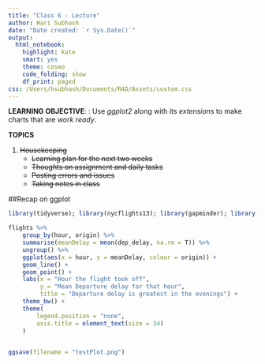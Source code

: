 ```yaml
---
title: "Class 6 - Lecture"
author: Hari Subhash
date: "Date created: `r Sys.Date()`"
output:
  html_notebook:
    highlight: kate
    smart: yes
    theme: cosmo
    code_folding: show
    df_print: paged
css: /Users/hsubhash/Documents/R4D/Assets/custom.css
---
```

**LEARNING OBJECTIVE**: : Use *ggplot2* along with its *extensions* to make charts that are *work ready*.

**TOPICS**

1. ~~Housekeeping~~
    + ~~Learning plan for the next two weeks~~
    + ~~Thoughts on assignment and daily tasks~~
    + ~~Posting errors and issues~~
    + ~~Taking notes in class~~



##Recap on ggplot

```r
library(tidyverse); library(nycflights13); library(gapminder); library(ggthemes)

flights %>% 
    group_by(hour, origin) %>% 
    summarise(meanDelay = mean(dep_delay, na.rm = T)) %>% 
    ungroup() %>% 
    ggplot(aes(x = hour, y = meanDelay, colour = origin)) +
    geom_line() +
    geom_point() +
    labs(x = "Hour the flight took off",
         y = "Mean Departure delay for that hour",
         title = "Departure delay is greatest in the evenings") +
    theme_bw() +
    theme(
        legend.position = "none",
        axis.title = element_text(size = 34)
    )
    

ggsave(filename = "testPlot.png")

```

    


